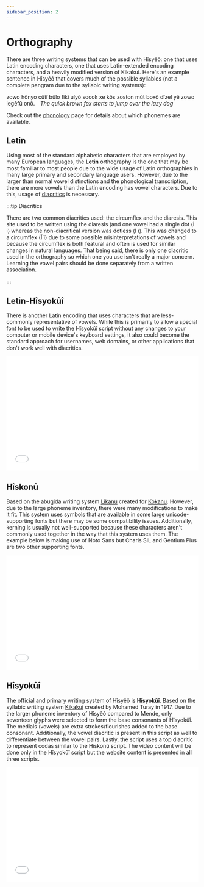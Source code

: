 ```yaml
---
sidebar_position: 2
---
```



# Orthography

There are three writing systems that can be used with Hîsyêô: one that uses
Latin encoding characters, one that uses Latin-extended encoding characters, and
a heavily modified version of Kikakui. Here's an example sentence in Hîsyêô that
covers much of the possible syllables (not a complete pangram due to the
syllabic writing systems):

<HisyeoTabs>
    <p>zowo hônyo cûtî bûlo fîkî ulyô socok xe kôs zoston mût boxô dîzel yê zowo legêfû onô.&emsp;<em>The quick brown fox starts to jump over the lazy dog</em></p>
</HisyeoTabs>

Check out the [phonology](../language/phonology) page for details about which
phonemes are available.

## Letin

Using most of the standard alphabetic characters that are employed by many
European languages, the **Letin** orthography is the one that may be most
familiar to most people due to the wide usage of Latin orthographies in many
large primary and secondary language users.  However, due to the larger than
normal vowel distinctions and the phonological transcription, there are more
vowels than the Latin encoding has vowel characters. Due to this, usage of
[diacritics](https://en.wikipedia.org/wiki/Diacritic) is necessary.

:::tip Diacritics

There are two common diacritics used: the circumflex and the diaresis. This site
used to be written using the diaresis (and one vowel had a single dot ⟨İ i⟩
whereas the non-diacritical version was dotless ⟨I ı⟩. This was changed to a
circumflex ⟨Î î⟩ due to some possible misinterpretations of vowels and because the
circumflex is both featural and often is used for similar changes in natural
languages. That being said, there is only one diacritic used in the orthography
so which one you use isn't really a major concern. Learning the vowel pairs
should be done separately from a written association. 

:::

## Letin-Hîsyokûî

There is another Latin encoding that uses characters that are less-commonly
representative of vowels. While this is primarily to allow a special font to be
used to write the Hîsyokûî script without any changes to your computer or mobile
device's keyboard settings, it also could become the standard approach for
usernames, web domains, or other applications that don't work well with
diacritics. 

<iframe width="100%" height="300" src="//jsfiddle.net/MadcapJake/b10vd3qc/embedded/result/" frameborder="0" loading="lazy" allowtransparency="true" allowfullscreen="true"></iframe>

## Hîskonû

Based on the abugida writing system
[Likanu](https://en.kokanu.com/reference/pronunciation.html) created for
[Kokanu](https://en.kokanu.com). However, due to the large phoneme inventory,
there were many modifications to make it fit. This system uses symbols that are
available in some large unicode-supporting fonts but there may be some
compatibility issues. Additionally, kerning is usually not well-supported
because these characters aren't commonly used together in the way that this
system uses them. The example below is making use of Noto Sans but Charis SIL
and Gentium Plus are two other supporting fonts.

<iframe width="100%" height="300" src="//jsfiddle.net/MadcapJake/64L3nrgk/embedded/result/" frameborder="0" loading="lazy" allowtransparency="true" allowfullscreen="true"></iframe>

## Hîsyokûî

The official and primary writing system of Hîsyêô is **Hîsyokûî**. Based on the
syllabic writing system
[Kikakui](https://en.wikipedia.org/wiki/Mende_Kikakui_script) created by Mohamed
Turay in 1917. Due to the larger phoneme inventory of Hîsyêô compared to Mende,
only seventeen glyphs were selected to form the base consonants of Hîsyokûî. The
medials (vowels) are extra strokes/flourishes added to the base consonant.
Additionally, the vowel diacritic is present in this script as well to
differentiate between the vowel pairs. Lastly, the script uses a top diacritic
to represent codas similar to the Hîskonû script. The video content will be done
only in the Hîsyokûî script but the website content is presented in all three
scripts.

<iframe width="100%" height="300" src="//jsfiddle.net/MadcapJake/atw6gzqo/embedded/result/" frameborder="0" loading="lazy" allowtransparency="true" allowfullscreen="true"></iframe>

<HisyeoTooltip/>